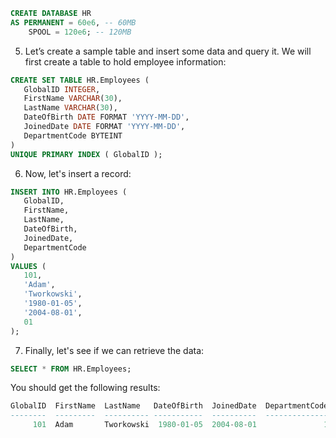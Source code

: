 ```sql
CREATE DATABASE HR
AS PERMANENT = 60e6, -- 60MB
    SPOOL = 120e6; -- 120MB
```

5. Let’s create a sample table and insert some data and query it. We will first create a table to hold employee information:

```sql
CREATE SET TABLE HR.Employees (
   GlobalID INTEGER,
   FirstName VARCHAR(30),
   LastName VARCHAR(30),
   DateOfBirth DATE FORMAT 'YYYY-MM-DD',
   JoinedDate DATE FORMAT 'YYYY-MM-DD',
   DepartmentCode BYTEINT
)
UNIQUE PRIMARY INDEX ( GlobalID );
```

6. Now, let's insert a record:

```sql
INSERT INTO HR.Employees (
   GlobalID,
   FirstName,
   LastName,
   DateOfBirth,
   JoinedDate,
   DepartmentCode
)
VALUES (
   101,
   'Adam',
   'Tworkowski',
   '1980-01-05',
   '2004-08-01',
   01
);
```

7. Finally, let's see if we can retrieve the data:

```sql
SELECT * FROM HR.Employees;
```

You should get the following results:

```sql
GlobalID  FirstName  LastName   DateOfBirth  JoinedDate  DepartmentCode
--------  ---------  ---------- -----------  ----------  --------------
     101  Adam       Tworkowski  1980-01-05  2004-08-01               1
```